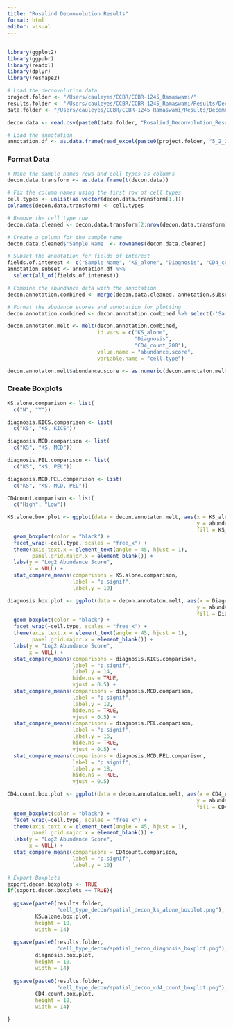 ```yaml
---
title: "Rosalind Deconvolution Results"
format: html
editor: visual
---
```


## 

```r

library(ggplot2)
library(ggpubr)
library(readxl)
library(dplyr)
library(reshape2)

```

```r

# Load the deconvolution data
project.folder <- "/Users/cauleyes/CCBR/CCBR-1245_Ramaswami/"
results.folder <- "/Users/cauleyes/CCBR/CCBR-1245_Ramaswami/Results/December2024/nCounter/Rosalind/"
data.folder <- "/Users/cauleyes/CCBR/CCBR-1245_Ramaswami/Results/December2024/nCounter/Rosalind/cell_type_decon/"

decon.data <- read.csv(paste0(data.folder, "Rosalind_Deconvolution_Results_master.csv"))

# Load the annotation
annotation.df <- as.data.frame(read_excel(paste0(project.folder, "5_2_24_ncounter_rna_annotation_edit_NC.xlsx")))
```

### Format Data

```r

# Make the sample names rows and cell types as columns
decon.data.transform <- as.data.frame(t(decon.data))

# Fix the column names using the first row of cell types
cell.types <- unlist(as.vector(decon.data.transform[1,]))
colnames(decon.data.transform) <- cell.types

# Remove the cell type row
decon.data.cleaned <- decon.data.transform[2:nrow(decon.data.transform),]

# Create a column for the sample name
decon.data.cleaned$'Sample Name' <- rownames(decon.data.cleaned)

# Subset the annotation for fields of interest
fields.of.interest <- c("Sample Name", "KS_alone", "Diagnosis", "CD4_count_200")
annotation.subset <- annotation.df %>% 
  select(all_of(fields.of.interest))

# Combine the abundance data with the annotation
decon.annotation.combined <- merge(decon.data.cleaned, annotation.subset, by = 'Sample Name')

# Format the abudance scores and annotation for plotting
decon.annotation.combined <- decon.annotation.combined %>% select(-'Sample Name')

decon.annotaton.melt <- melt(decon.annotation.combined, 
                             id.vars = c("KS_alone", 
                                         "Diagnosis", 
                                         "CD4_count_200"), 
                             value.name = "abundance.score", 
                             variable.name = "cell.type")

decon.annotaton.melt$abundance.score <- as.numeric(decon.annotaton.melt$abundance.score)


```

### Create Boxplots

```r

KS.alone.comparison <- list(
  c("N", "Y"))

diagnosis.KICS.comparison <- list(
  c("KS", "KS, KICS"))

diagnosis.MCD.comparison <- list(
  c("KS", "KS, MCD"))

diagnosis.PEL.comparison <- list(
  c("KS", "KS, PEL"))

diagnosis.MCD.PEL.comparison <- list(
  c("KS", "KS, MCD, PEL"))

CD4count.comparison <- list(
  c("High", "Low"))

KS.alone.box.plot <- ggplot(data = decon.annotaton.melt, aes(x = KS_alone, 
                                                             y = abundance.score, 
                                                             fill = KS_alone)) + 
  geom_boxplot(color = "black") + 
  facet_wrap(~cell.type, scales = "free_x") + 
  theme(axis.text.x = element_text(angle = 45, hjust = 1), 
        panel.grid.major.x = element_blank()) + 
  labs(y = "Log2 Abundance Score", 
       x = NULL) + 
  stat_compare_means(comparisons = KS.alone.comparison, 
                     label = "p.signif", 
                     label.y = 10)

diagnosis.box.plot <- ggplot(data = decon.annotaton.melt, aes(x = Diagnosis, 
                                                             y = abundance.score, 
                                                             fill = Diagnosis)) + 
  geom_boxplot(color = "black") + 
  facet_wrap(~cell.type, scales = "free_x") + 
  theme(axis.text.x = element_text(angle = 45, hjust = 1), 
        panel.grid.major.x = element_blank()) + 
  labs(y = "Log2 Abundance Score", 
       x = NULL) + 
  stat_compare_means(comparisons = diagnosis.KICS.comparison, 
                     label = "p.signif", 
                     label.y = 14, 
                     hide.ns = TRUE, 
                     vjust = 0.5) + 
  stat_compare_means(comparisons = diagnosis.MCD.comparison, 
                     label = "p.signif", 
                     label.y = 12, 
                     hide.ns = TRUE, 
                     vjust = 0.5) + 
  stat_compare_means(comparisons = diagnosis.PEL.comparison, 
                     label = "p.signif", 
                     label.y = 16, 
                     hide.ns = TRUE, 
                     vjust = 0.5) + 
  stat_compare_means(comparisons = diagnosis.MCD.PEL.comparison, 
                     label = "p.signif", 
                     label.y = 18, 
                     hide.ns = TRUE, 
                     vjust = 0.5)

CD4.count.box.plot <- ggplot(data = decon.annotaton.melt, aes(x = CD4_count_200, 
                                                             y = abundance.score, 
                                                             fill = CD4_count_200)) + 
  geom_boxplot(color = "black") + 
  facet_wrap(~cell.type, scales = "free_x") + 
  theme(axis.text.x = element_text(angle = 45, hjust = 1), 
        panel.grid.major.x = element_blank()) + 
  labs(y = "Log2 Abundance Score", 
       x = NULL) + 
  stat_compare_means(comparisons = CD4count.comparison, 
                     label = "p.signif", 
                     label.y = 10)

# Export Boxplots
export.decon.boxplots <- TRUE
if(export.decon.boxplots == TRUE){
  
  ggsave(paste0(results.folder, 
                "cell_type_decon/spatial_decon_ks_alone_boxplot.png"), 
         KS.alone.box.plot, 
         height = 10, 
         width = 14)
  
  ggsave(paste0(results.folder,  
                "cell_type_decon/spatial_decon_diagnosis_boxplot.png"), 
         diagnosis.box.plot, 
         height = 10, 
         width = 14)
  
  ggsave(paste0(results.folder,  
                "cell_type_decon/spatial_decon_cd4_count_boxplot.png"), 
         CD4.count.box.plot, 
         height = 10, 
         width = 14)

}
```
